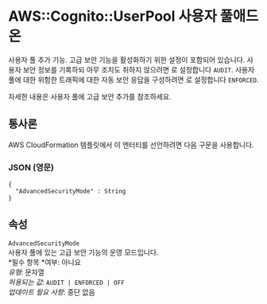 # AWS::Cognito::UserPool 사용자 풀애드온

사용자 풀 추가 기능. 고급 보안 기능을 활성화하기 위한 설정이 포함되어 있습니다. 사용자 보안 정보를 기록하되 아무 조치도 취하지 않으려면 로 설정합니다 `AUDIT`. 사용자 풀에 대한 위험한 트래픽에 대한 자동 보안 응답을 구성하려면 로 설정합니다 `ENFORCED`.

자세한 내용은 사용자 풀에 고급 보안 추가를 참조하세요.

## 통사론

AWS CloudFormation 템플릿에서 이 엔터티를 선언하려면 다음 구문을 사용합니다.

### JSON (영문)

```
{
  "AdvancedSecurityMode" : String
}
```

## 속성

`AdvancedSecurityMode`  
사용자 풀에 있는 고급 보안 기능의 운영 모드입니다.  
*필수 항목 *여부: 아니요  
_유형_: 문자열  
_허용되는 값_: `AUDIT | ENFORCED | OFF`  
_업데이트 필요 사항_: 중단 없음
